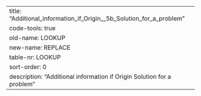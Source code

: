 ---
title: "Additional_information_if_Origin__5b_Solution_for_a_problem"
code-tools: true
old-name: LOOKUP
new-name: REPLACE
table-nr: LOOKUP
sort-order: 0
description: "Additional information if Origin Solution for a problem"
---